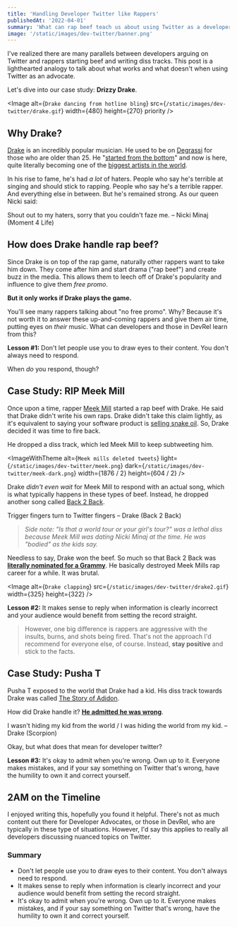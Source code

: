 ```yaml
---
title: 'Handling Developer Twitter like Rappers'
publishedAt: '2022-04-01'
summary: 'What can rap beef teach us about using Twitter as a developer?'
image: '/static/images/dev-twitter/banner.png'
---
```


I've realized there are many parallels between developers arguing on Twitter and rappers starting beef and writing diss tracks. This post is a lighthearted analogy to talk about what works and what doesn't when using Twitter as an advocate.

Let's dive into our case study: **Drizzy Drake**.

<Image
  alt={`Drake dancing from hotline bling`}
  src={`/static/images/dev-twitter/drake.gif`}
  width={480}
  height={270}
  priority
/>

## Why Drake?

[Drake](<https://en.wikipedia.org/wiki/Drake_(musician)>) is an incredibly popular musician. He used to be on [Degrassi](https://en.wikipedia.org/wiki/Degrassi) for those who are older than 25. He "[started from the bottom](https://www.youtube.com/watch?v=RubBzkZzpUA)" and now is here, quite literally becoming one of the [biggest artists in the world](https://www.vogue.co.uk/arts-and-lifestyle/article/drake-worlds-biggest-pop-star).

In his rise to fame, he's had _a lot_ of haters. People who say he's terrible at singing and should stick to rapping. People who say he's a terrible rapper. And everything else in between. But he's remained strong. As our queen Nicki said:

<Callout emoji="📣">
  Shout out to my haters, sorry that you couldn't faze me. – Nicki Minaj (Moment
  4 Life)
</Callout>

## How does Drake handle rap beef?

Since Drake is on top of the rap game, naturally other rappers want to take him down. They come after him and start drama ("rap beef") and create buzz in the media. This allows them to leech off of Drake's popularity and influence to give them _free promo_.

**But it only works if Drake plays the game.**

You'll see many rappers talking about "no free promo". Why? Because it's not worth it to answer these up-and-coming rappers and give them air time, putting eyes on _their_ music. What can developers and those in DevRel learn from this?

<Callout emoji="💡">

**Lesson #1:** Don't let people use you to draw eyes to their content. You don't always need to respond.

</Callout>

When _do_ you respond, though?

## Case Study: RIP Meek Mill

Once upon a time, rapper [Meek Mill](https://en.wikipedia.org/wiki/Meek_Mill) started a rap beef with Drake. He said that Drake didn't write his own raps. Drake didn't take this claim lightly, as it's equivalent to saying your software product is [selling snake oil](https://en.wikipedia.org/wiki/Snake_oil). So, Drake decided it was time to fire back.

He dropped a diss track, which led Meek Mill to keep subtweeting him.

<ImageWithTheme
  alt={`Meek mills deleted tweets`}
  light={`/static/images/dev-twitter/meek.png`}
  dark={`/static/images/dev-twitter/meek-dark.png`}
  width={1876 / 2}
  height={604 / 2}
/>

Drake _didn't even wait_ for Meek Mill to respond with an actual song, which is what typically happens in these types of beef. Instead, he dropped another song called [Back 2 Back](https://soundcloud.com/octobersveryown/drake-back-to-back-freestyle).

<Callout emoji="📣">
  Trigger fingers turn to Twitter fingers – Drake (Back 2 Back)
</Callout>

> _Side note: "Is that a world tour or your girl's tour?" was a lethal diss because Meek Mill was dating Nicki Minaj at the time. He was "bodied" as the kids say._

Needless to say, Drake won the beef. So much so that Back 2 Back was **[literally nominated for a Grammy](https://www.complex.com/music/2015/12/drake-back-to-back-first-grammy-nominated-diss-song)**. He basically destroyed Meek Mills rap career for a while. It was brutal.

<Image
  alt={`Drake clapping`}
  src={`/static/images/dev-twitter/drake2.gif`}
  width={325}
  height={322}
/>

<Callout emoji="💡">

**Lesson #2:** It makes sense to reply when information is clearly incorrect and your audience would benefit from setting the record straight.

</Callout>

> However, one big difference is rappers are aggressive with the insults, burns, and shots being fired. That's not the approach I'd recommend for everyone else, of course. Instead, **stay positive** and stick to the facts.

## Case Study: Pusha T

Pusha T exposed to the world that Drake had a kid. His diss track towards Drake was called [The Story of Adidon](https://www.vox.com/2018/5/31/17408862/pusha-t-drake-duppy-diss-beef-explained).

How did Drake handle it? [**He admitted he was wrong**](https://genius.com/a/drake-admits-to-having-a-secret-child-on-his-new-album-scorpion).

<Callout emoji="📣">
  I wasn't hiding my kid from the world / I was hiding the world from my kid. –
  Drake (Scorpion)
</Callout>

Okay, but what does that mean for developer twitter?

<Callout emoji="💡">

**Lesson #3:** It's okay to admit when you're wrong. Own up to it. Everyone makes mistakes, and if your say something on Twitter that's wrong, have the humility to own it and correct yourself.

</Callout>

## 2AM on the Timeline

I enjoyed writing this, hopefully you found it helpful. There's not as much content out there for Developer Advocates, or those in DevRel, who are typically in these type of situations. However, I'd say this applies to really all developers discussing nuanced topics on Twitter.

### Summary

- Don't let people use you to draw eyes to their content. You don't always need to respond.
- It makes sense to reply when information is clearly incorrect and your audience would benefit from setting the record straight.
- It's okay to admit when you're wrong. Own up to it. Everyone makes mistakes, and if your say something on Twitter that's wrong, have the humility to own it and correct yourself.
